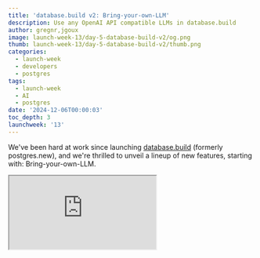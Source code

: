 ```yaml
---
title: 'database.build v2: Bring-your-own-LLM'
description: Use any OpenAI API compatible LLMs in database.build
author: gregnr,jgoux
image: launch-week-13/day-5-database-build-v2/og.png
thumb: launch-week-13/day-5-database-build-v2/thumb.png
categories:
  - launch-week
  - developers
  - postgres
tags:
  - launch-week
  - AI
  - postgres
date: '2024-12-06T00:00:03'
toc_depth: 3
launchweek: '13'
---
```


We've been hard at work since launching [database.build](https://database.build) (formerly postgres.new), and we're thrilled to unveil a lineup of new features, starting with: Bring-your-own-LLM.

<div className="video-container mb-8">
  <iframe
    className="w-full"
    src="https://www.youtube-nocookie.com/embed/IQ8xqmht-gk"
    title="3 AI models tried to build my database"
    allow="accelerometer; autoplay; clipboard-write; encrypted-media; fullscreen; gyroscope; picture-in-picture; web-share"
    allowfullscreen
  />
</div>

You can now use your own Large Language Model (LLM) via any OpenAI-compatible provider.

In case you missed it, database.build is an [in-browser Postgres sandbox with AI assistance](/blog/postgres-new). You can spin up an unlimited number of Postgres databases and interact with them using natural language (via LLM). This is possible thanks to [PGlite](https://pglite.dev) - a WASM build of Postgres that can run directly in the browser.

With database.build, simply describe what you would like to build and AI will help you scaffold your tables. You can also drag-and-drop CSVs to automatically generate tables based on their contents, then query them using regular SQL.

## Bring your own LLM

Since day one, our goal has been to make database.build freely accessible to everyone. To achieve this while also mitigating abuse (and sky-high OpenAI bills), we required users to sign in with their GitHub accounts. We also introduced modest rate limits to throttle excessive AI usage and ensure fair access for everyone.

Though this setup has worked well for most users, power users have reported regularly hitting these rate limits. Others have expressed interest in experimenting with alternative models or even running database.build entirely locally. These are all valid use cases we're excited to support. That's why today, we're introducing a new option: connect your own Large Language Model (LLM) via any OpenAI-compatible provider.

<video
  className="overflow-hidden rounded-md border"
  width="99%"
  autoPlay
  loop
  muted
  playsInline
  controls={true}
>
  <source src="/images/blog/launch-week-13/day-5-database-build-v2/byo-llm.mp4" type="video/mp4" />
</video>

When you bring your own LLM, you get:

- **No login required**: Build AI-assisted databases without needing a GitHub account.
- **No rate limits:** Your usage is only limited by your chosen provider.
- **More control:** Ensure your chat messages go only to providers you trust.
- **Greater flexibility:** Choose your model and customize prompts to suit your needs.

For organizations with strict AI policies or firewall restrictions, BYO-LLM makes it easy to route AI messages through company-approved API endpoints, like Azure's OpenAI Service.

### OpenAI compatibility

If you've worked with large language models, you've probably noticed that OpenAI's API structure has become an unofficial standard. Many LLM providers now offer OpenAI-compatible APIs, making it easier to use alternative models with existing tools and libraries built around OpenAI's APIs.

This is great news for BYO-LLM, as it means connecting to other LLM providers beyond OpenAI (such as [xAI](https://x.ai)) is trivial - as long as they provide an OpenAI-compatible API.

You might be wondering: does this mean you connect database.build locally to [Ollama](https://ollama.com), since it also has an OpenAI-compatible API? The answer is yes! But with a few limitations, keep reading!

### How to use it

At the left of database.build's header you'll find a new button labeled **Bring your own LLM**. Tap this button to open a sidebar where you can connect your own LLM provider.

<Img
  alt="database.build v2 BYO-LLM"
  src="/images/blog/launch-week-13/day-5-database-build-v2/byo-llm.png"
  zoommable
/>

From here, pass in your LLM provider's base URL, your associated API key, and the model you wish to use.

<Img
  alt="database.build v2 BYO-LLM API key"
  src="/images/blog/launch-week-13/day-5-database-build-v2/byo-llm-api-key.png"
  zoommable
/>

Note that all settings and keys are stored locally and never leave your browser. Even the API requests themselves are [sent directly from the browser](https://github.com/supabase-community/database-build/blob/5b23ed1a5bc306ed202dcc726dfeb5efe1696abc/apps/web/sw.ts) without a backend proxy - keep reading!

It's important to note that the model you choose will drastically impact your experience with database.build. To work properly, database.build requires a few key features from the model:

- **Tool calling**: In order to execute SQL on your behalf, generate charts, and everything else available today, the model needs to support tool (functional) calls. Recent state-of-the-art models support this, but many others still don't and won't work with database.build.
- **SQL understanding**: It sounds obvious, but without a model trained on a moderate-to-high amount of SQL knowledge, database.build will struggle to build anything useful.
- **Chart.js knowledge**: This is important if you plan on generating charts, since the model is responsible for generating the chart configuration passed into Chart.js.

Because of this, we recommend sticking with OpenAI's gpt-4o if you wish for the same experience you are used to. To save on API costs, you could try gpt-4o-mini, though keep in mind that it may sometimes miss important information or fail to build more complex schemas. If you're feeling a bit adventurous, we would love to see what other providers and models you try with database.build and your experience with each of them.

Finally, we give you the freedom to customize the system prompt passed to the model. So far this has been catered for interactions with gpt-4o, so you'll likely want to adjust this if you are using another model.

### Under the hood

To make this work in a privacy-first way, all LLM API requests are sent directly from the browser. This means that all of your messages, schema, data, and API keys will only be sent directly to your provider's API without routing through a backend proxy.

This possible thanks to two important pieces:

- CORS-friendly APIs
- Service workers

### CORS-friendly APIs

If you've developed any browser app that connects to a backend API, you've likely experienced CORS. CORS stands for cross-origin-resource-sharing, and is a security mechanism built into browsers to prevent websites from connecting to APIs from a different domain. Quite often though there are legitimate reasons to connect to a different domain, and to support this, the server simply has to send back HTTP response headers that explicitly allow your app to connect to it.

In the case of database.build, we need to connect directly to APIs like OpenAI's https://api.openai.com/v1 or any other provider that you choose - and this will always be cross-origin since requests are coming from the browser. The good news is: most LLM providers add CORS headers by default which means we can connect directly to their APIs from the browser with no extra work. Without this, our only option would be to route every request through a backend proxy (which is not subject to CORS restrictions).

### Service workers

If you've ever dug into database.build's [source code](https://github.com/supabase-community/database-build), you'll know that we heavily use Vercel's [AI SDK](https://sdk.vercel.ai/docs/introduction) to simplify LLM streaming and client side tool calls. Vercel has built a great DX around inference by providing convenient hooks like `useChat()` to manage AI chat messages in React.

The challenge with Vercel's AI SDK for BYO-LLM is that the SDK expects a client-server API structure.` useChat()` connects to a server-side `/api/chat` route that is responsible for sending these messages downstream to the appropriate provider. In normal situations, this is the best architecture to protect API keys and custom logic on the server side. In our case though where users dynamically provide their own API keys, our preference is to send downstream requests directly from the browser. If we wish to continue using our existing `useChat()` infrastructure, we need a way to intercept requests to `/api/chat` and handle them ourselves in-browser.

[Service workers](https://developer.mozilla.org/en-US/docs/Web/API/Service_Worker_API) to the rescue! One of the core features of service workers is the ability to intercept fetch requests and handle them client side - exactly what we need. With this approach, we can simply leave our `useChat()` logic as-is, then create a lightweight service worker that does the following:

1. Detects whether you're using your own model by reading local state from [IndexedDB](https://developer.mozilla.org/en-US/docs/Web/API/IndexedDB_API) (service workers don't have access to local storage, so we opt for IndexedDB).
1. If detected, it serves a local HTTP handler on `/api/chat`, sending the request directly to your provider's API.
1. Otherwise, it forwards the request to our backend as it did before.

<Img
  alt="database.build v2 BYO-LLM API key"
  src={{
    dark: '/images/blog/launch-week-13/day-5-database-build-v2/llm-service-worker-dark.png',
    light: '/images/blog/launch-week-13/day-5-database-build-v2/llm-service-worker-light.png',
  }}
/>

Worth mentioning - we later learned that `useChat()` allows you to pass a custom `fetch` function directly to the hook which we could use to intercept API requests in the same way. We might switch to this approach in the future to simplify the solution with less moving parts.

### Ollama

Can you connect database.build to [Ollama](https://github.com/ollama/ollama) for a fully local AI experience? Technically, yes—but there are a few caveats:

1. **Local models aren't great at tool calling (yet)**. While the latest state-of-the-art models like Llama 3.1/3.2 and Qwen 2.5 Coder technically support tool calls, versions that can run on consumer-grade hardware (like quantized models or lower-parameter variants) don't perform as consistently as their larger counterparts. These smaller models often fail to make tool calls when needed, call nonexistent tools, or pass invalid arguments.
1. **Tool streaming challenges**. database.build relies on both tool calls and streaming to function. Ollama recently [added support](https://github.com/ollama/ollama/pull/7836) for tool streaming (shout out to [@thanosthinking](https://x.com/thanosthinking)), making it possible to use with database.build as long as the model can handle tool calls correctly. However, while Ollama does provide a tool streaming API, the current behavior buffers the entire response until it's complete before sending it in a single delta message. This creates the impression of slower performance on the frontend, even though the backend processes normally. The Ollama team is [actively working on improving this](https://github.com/ollama/ollama/issues/7886).

Even with these challenges, we'd love to see someone get a local model working. Feel free to experiment, tweak the system prompt to better steer the model, and let us know if you make it work!

Open-weight models are improving rapidly, and as consumer hardware continues to progress, local setups will likely become a more practical option for a broader range of use cases—including (hopefully) database.build.

## Live Share

Live Share allows you to connect to your in-browser PGlite databases from _outside the browser_—using any PostgreSQL client.

<video
  className="overflow-hidden rounded-md border"
  width="99%"
  autoPlay
  loop
  muted
  playsInline
  controls={true}
>
  <source
    src="/images/blog/launch-week-13/day-5-database-build-v2/live-share.mp4"
    type="video/mp4"
  />
</video>

You could, for example, copy-paste the provided connection string into `psql`. Once connected, you can interact with your in-browser PGlite instance in real time as if it were any regular Postgres database.

Some other tools you might want to connect to this:

- pg_dump: export your in-browser databases to other platforms!
- ORM: test out your database directly within your app
- IDE: browse your data using your favorite database IDE

For a behind-the-scenes look at the engineering behind this, check out our dedicated [blog post](/blog/database-build-live-share).

## Deployments

One of the most requested features has been a way to easily deploy your databases to the cloud with a single click.

As a quick reminder - all database.build databases run directly in your browser using PGlite. This client-side approach makes it easy to spin up virtually limitless databases for design and experimentation. But when it's time to use your database in production, the options have been somewhat cumbersome:

- Manually copy-pasting the generated migrations and running them against a real database
- Using Live Share with `pg_dump` and `pg_restore` to back up and restore your browser database to a production-ready database

Now with deployments, you can deploy your database.build creations directly to a cloud database provider, starting with Supabase (and AWS coming soon).

<video
  className="overflow-hidden rounded-md border"
  width="99%"
  autoPlay
  loop
  muted
  playsInline
  controls={true}
>
  <source
    src="/images/blog/launch-week-13/day-5-database-build-v2/deploy-to-supabase.mp4"
    type="video/mp4"
  />
</video>

### Deploy to Supabase

After building your database schema, click the **Deploy** button in the app's header.

The first time you deploy to Supabase, you will need to connect your database.build account with your Supabase account. If you don't already have a Supabase account, you'll be given the option to create a new one here. Supabase includes a Free plan, so if this is your first project there will be no cost to deploy. Follow the steps outlined in the dialog to connect your account with a Supabase org.

Once your account is connected you will be presented with a preview of the org and project name that will be created. If you are happy with this, click **Deploy**. Be sure to keep your browser tab open to ensure a successful deployment.

Finally you will be presented with connection strings and a password to connect to your new database.

### Behind the scenes

Getting deployments to work took quite a bit more engineering than it might seem at first glance. To copy your in-browser database to the cloud accurately, we needed a way to dump and restore. ElectricSQL has been hard at work on a WASM version of `pg_dump` that can run directly in the browser—a mind-blowing feat in its own right—but unfortunately, it wasn't quite ready in time for this launch.

In the meantime, we decided to piggyback on top of our existing Live Share feature, which creates a reverse connection between your in-browser database and an external PostgreSQL client. With Live Share enabled, we connect a server-side `pg_dump` program directly to your in-browser database. The resulting dump is then piped into `pg_restore`, which transfers it to your new cloud database.

<Img
  alt="database.build v2 Deploy to Supabase"
  src={{
    dark: '/images/blog/launch-week-13/day-5-database-build-v2/deploy-to-supabase-dark.png',
    light: '/images/blog/launch-week-13/day-5-database-build-v2/deploy-to-supabase-light.png',
  }}
/>

Yes, it's a lot of moving parts! But this approach let us deliver cloud deployments today while we wait for WASM `pg_dump` to be production-ready. Kudos to the ElectricSQL team for continually breaking new ground with embeddable Postgres. We can't wait to simplify this process even further in the future.

### What about serverless PGlite?

Back when we first launched database.build, we shared plans to explore a serverless PGlite deployment option. However as we moved forward, we encountered a number of small but significant challenges that added up over time. PGlite's memory usage in multi-tenant environments turned out to be higher than anticipated—a problem the ElectricSQL team is actively working to address. Given PGlite's single-connection limit, anything more than a few megabytes of RAM will not be practical in a serverless environment. Additionally, our initial reliance on `s3fs` for storage proved to be less reliable than expected, making it difficult to meet the requirements for a seamless serverless experience.

While these challenges have pushed us to focus on alternative deployment options for now, we remain committed to revisiting serverless options as these issues are resolved and the ecosystem continues to evolve.

## Drag and drop SQL files

You've always been able to drag and drop CSV files into the chat, but what about SQL files? In this new release, simply dropping a SQL file onto that chat will automatically load its contents into your browser DB.

<video
  className="overflow-hidden rounded-md border"
  width="99%"
  autoPlay
  loop
  muted
  playsInline
  controls={true}
>
  <source
    src="/images/blog/launch-week-13/day-5-database-build-v2/drag-drop-sql-clip.mp4"
    type="video/mp4"
  />
</video>

<video
  className="overflow-hidden rounded-md border"
  width="99%"
  autoPlay
  loop
  muted
  playsInline
  controls={true}
>
  <source
    src="/images/blog/launch-week-13/day-5-database-build-v2/drag-drop-sql-direct-drop.mp4"
    type="video/mp4"
  />
</video>

This can be useful if you have existing schema or migrations that were designed elsewhere that you wish to extend or ask questions about.

## Redesign

We're thrilled to announce a complete redesign of database.build, bringing a sleek new look and enhanced functionality.

The update includes seamless support for both desktop and mobile platforms, ensuring a smooth and intuitive experience across all devices. Get ready to build your databases anytime, anywhere!

![database.build v2 desktop support](/images/blog/launch-week-13/day-5-database-build-v2/byo-llm.png)

### Mobile support

Whether you're on the train, stuck in a meeting, or lounging on the couch, you can spin up databases and tweak your schema with just a few taps.

With mobile support, you officially have no excuse not to ship that feature you've been procrastinating on. We're excited to see what you build!

![database.build v2 mobile support](/images/blog/launch-week-13/day-5-database-build-v2/mobile-support.png)

## Wrapping up

Everything we've shipped today - BYO-LLM, Live Share, Deployments, drag-drop SQL, and mobile support - is built on an open-source foundation. We believe in transparency, community collaboration, and making tools like database.build accessible to everyone.

If you're curious about how it all works under the hood or want to contribute, you can find the entire project on GitHub: https://github.com/supabase-community/database-build.

As always, we'd love to hear your feedback, ideas, or just see what you're building!
